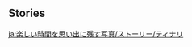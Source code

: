 {{EventTabs}}
==Stories==
{{TPRGT Story
|character          = Tighnari
|time               = 2022-12-29
|zh                 = 
;今天是提纳里的生日哦，我们快去为他庆祝吧！
:'''提纳里：'''你们的好意我心领了，但你实在不该自己处理不认识的蘑菇，尤其还有个爱偷吃的小家伙在。
:'''旅行者：'''…对不起。
:'''派蒙：'''认识…识…史莱姆乐园…跳舞！
:'''提纳里：'''完全神志不清了。我去煎药，旅行者，你先把火生起来。
:'''派蒙：'''鸣哇&mdash;&mdash;旅行者，不要离开我！
:'''派蒙：'''嗯？这是什么？软软的，毛茸茸的…
:'''旅行者：'''派蒙，不可…
:'''派蒙：'''尾巴！是派蒙的尾巴吗，好暖和！派蒙长出了尾巴，嘿嘿嘿…
:'''提纳里：'''……
:'''旅行者：'''…对不起！
:'''提纳里：'''哎。这么有精神，看来没什么大问题。
|dialogue_review_zh = 这是什么？软软的，毛茸茸的…
|en                 =
;Today is [[Tighnari]]'s birthday, let's go and celebrate with him!
:'''Tighnari:''' I appreciate your good intentions, but you really shouldn't be preparing mushrooms you don't recognize. Especially with your little companion who loves to steal food.
:'''Traveler:''' ...Sorry.
:'''Paimon:''' Recognize... nize... [[Slime Paradise]]... dance!
:'''Tighnari:''' She's completely delirious. I'll go cook up some medicine. Traveler, could you start the fire for me?
:'''Paimon:''' Waaah&mdash; Traveler, don't leave me!
:'''Paimon:''' Hmm? What is this? It's so soft and fluffy...
:'''Traveler:''' Paimon, don't&mdash;
:'''Paimon:''' It's a tail! Is this Paimon's tail? It's so warm! Paimon grew a tail, hehehe...
:'''Tighnari:''' ...
:'''Traveler:''' ...Sorry!
:'''Tighnari:''' With this level of energy, I'm sure she'll be fine.
|dialogue_review_en = What is this? It's so soft and fluffy...
}}

[[ja:楽しい時間を思い出に残す写真/ストーリー/ティナリ]]